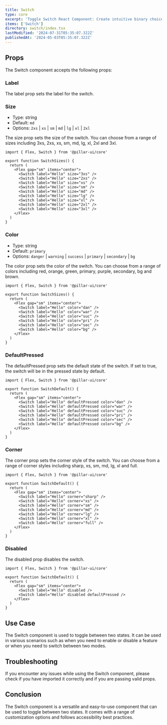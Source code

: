 ```yaml
---
title: Switch
type: core
excerpt: 'Toggle Switch React Component: Create intuitive binary choices with this versatile and customizable component.'
items: ['Switch']
directory: switch/index.tsx
lastModified: '2024-07-31T05:35:07.322Z'
publishedAt: '2024-05-03T05:35:07.322Z'
---
```


## Props

The Switch component accepts the following props:

### Label

The label prop sets the label for the switch.

### Size

- Type: string
- Default: `md`
- Options: `2xs` | `xs` | `sm` | `md` | `lg` | `xl` | `2xl`

The size prop sets the size of the switch. You can choose from a range of sizes including 3xs, 2xs, xs, sm, md, lg, xl, 2xl and 3xl.

<SwitchSizes />

```tsx showLineNumbers title="Switch.tsx"
import { Flex, Switch } from '@pillar-ui/core'

export function SwitchSizes() {
  return (
    <Flex gap="sm" items="center">
      <Switch label="Hello" size="3xs" />
      <Switch label="Hello" size="2xs" />
      <Switch label="Hello" size="xs" />
      <Switch label="Hello" size="sm" />
      <Switch label="Hello" size="md" />
      <Switch label="Hello" size="lg" />
      <Switch label="Hello" size="xl" />
      <Switch label="Hello" size="2xl" />
      <Switch label="Hello" size="3xl" />
    </Flex>
  )
}
```

### Color

- Type: string
- Default: `primary`
- Options: `danger` | `warning` | `success` | `primary` | `secondary` | `bg`

The color prop sets the color of the switch. You can choose from a range of colors including red, orange, green, primary, purple, secondary, bg and brown.

<SwitchColors />

```tsx showLineNumbers title="Switch.tsx"
import { Flex, Switch } from '@pillar-ui/core'

export function SwitchSizes() {
  return (
    <Flex gap="sm" items="center">
      <Switch label="Hello" color="dan" />
      <Switch label="Hello" color="war" />
      <Switch label="Hello" color="suc" />
      <Switch label="Hello" color="pri" />
      <Switch label="Hello" color="sec" />
      <Switch label="Hello" color="bg" />
    </Flex>
  )
}
```

### DefaultPressed

The defaultPressed prop sets the default state of the switch. If set to true, the switch will be in the pressed state by default.

<SwitchDefaultPressed />

```tsx showLineNumbers title="Switch.tsx"
import { Flex, Switch } from '@pillar-ui/core'

export function SwitchDefault() {
  return (
    <Flex gap="sm" items="center">
      <Switch label="Hello" defaultPressed color="dan" />
      <Switch label="Hello" defaultPressed color="war" />
      <Switch label="Hello" defaultPressed color="suc" />
      <Switch label="Hello" defaultPressed color="pri" />
      <Switch label="Hello" defaultPressed color="sec" />
      <Switch label="Hello" defaultPressed color="bg" />
    </Flex>
  )
}
```

### Corner

The corner prop sets the corner style of the switch. You can choose from a range of corner styles including sharp, xs, sm, md, lg, xl and full.

<SwitchCorners />

```tsx showLineNumbers title="Switch.tsx"
import { Flex, Switch } from '@pillar-ui/core'

export function SwitchDefault() {
  return (
    <Flex gap="sm" items="center">
      <Switch label="Hello" corner="sharp" />
      <Switch label="Hello" corner="xs" />
      <Switch label="Hello" corner="sm" />
      <Switch label="Hello" corner="md" />
      <Switch label="Hello" corner="lg" />
      <Switch label="Hello" corner="xl" />
      <Switch label="Hello" corner="full" />
    </Flex>
  )
}
```

### Disabled

The disabled prop disables the switch.

<SwitchDisabled />

```tsx showLineNumbers title="Switch.tsx"
import { Flex, Switch } from '@pillar-ui/core'

export function SwitchDefault() {
  return (
    <Flex gap="sm" items="center">
      <Switch label="Hello" disabled />
      <Switch label="Hello" disabled defaultPressed />
    </Flex>
  )
}
```

## Use Case

The Switch component is used to toggle between two states. It can be used in various scenarios such as when you need to enable or disable a feature or when you need to switch between two modes.

## Troubleshooting

If you encounter any issues while using the Switch component, please check if you have imported it correctly and if you are passing valid props.

## Conclusion

The Switch component is a versatile and easy-to-use component that can be used to toggle between two states. It comes with a range of customization options and follows accessibility best practices.

